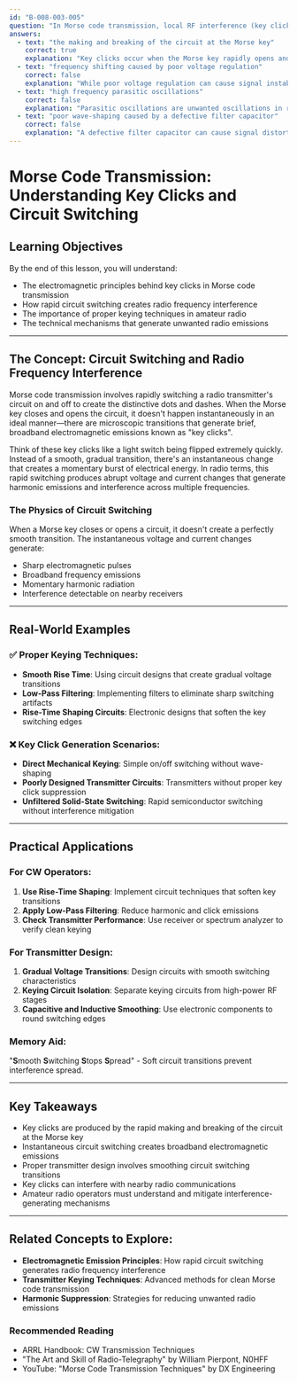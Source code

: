 ```yaml
---
id: "B-008-003-005"
question: "In Morse code transmission, local RF interference (key clicks) is produced by:"
answers:
  - text: "the making and breaking of the circuit at the Morse key"
    correct: true
    explanation: "Key clicks occur when the Morse key rapidly opens and closes the transmitter circuit, creating abrupt voltage and current transitions. These sudden electrical changes generate instantaneous frequency shifts and harmonic emissions that appear as 'clicks' or 'pops' on nearby receivers. The sharp, instantaneous switching creates broad-spectrum interference that can disrupt other communications."
  - text: "frequency shifting caused by poor voltage regulation"
    correct: false
    explanation: "While poor voltage regulation can cause signal instability, it doesn't directly produce the characteristic sharp key clicks associated with Morse code transmission. Voltage regulation issues typically result in frequency drift or signal distortion, not the instantaneous, sharp-edged interference produced by key switching."
  - text: "high frequency parasitic oscillations"
    correct: false
    explanation: "Parasitic oscillations are unwanted oscillations in radio circuits that occur at frequencies different from the intended transmission. While they can cause interference, they are not the primary source of key clicks. Key clicks result from the rapid circuit switching, not from additional oscillations in the transmitter circuit."
  - text: "poor wave-shaping caused by a defective filter capacitor"
    correct: false
    explanation: "A defective filter capacitor can cause signal distortion, but it doesn't directly create the sharp key clicks associated with Morse code transmission. While poor filtering can contribute to signal quality issues, the primary cause of key clicks is the rapid making and breaking of the circuit during keying."
---
```


# Morse Code Transmission: Understanding Key Clicks and Circuit Switching

## Learning Objectives
By the end of this lesson, you will understand:
- The electromagnetic principles behind key clicks in Morse code transmission
- How rapid circuit switching creates radio frequency interference
- The importance of proper keying techniques in amateur radio
- The technical mechanisms that generate unwanted radio emissions

---

## The Concept: Circuit Switching and Radio Frequency Interference

Morse code transmission involves rapidly switching a radio transmitter's circuit on and off to create the distinctive dots and dashes. When the Morse key closes and opens the circuit, it doesn't happen instantaneously in an ideal manner—there are microscopic transitions that generate brief, broadband electromagnetic emissions known as "key clicks".

Think of these key clicks like a light switch being flipped extremely quickly. Instead of a smooth, gradual transition, there's an instantaneous change that creates a momentary burst of electrical energy. In radio terms, this rapid switching produces abrupt voltage and current changes that generate harmonic emissions and interference across multiple frequencies.

### The Physics of Circuit Switching

When a Morse key closes or opens a circuit, it doesn't create a perfectly smooth transition. The instantaneous voltage and current changes generate:
- Sharp electromagnetic pulses
- Broadband frequency emissions
- Momentary harmonic radiation
- Interference detectable on nearby receivers

---

## Real-World Examples

### ✅ Proper Keying Techniques:
- **Smooth Rise Time**: Using circuit designs that create gradual voltage transitions
- **Low-Pass Filtering**: Implementing filters to eliminate sharp switching artifacts
- **Rise-Time Shaping Circuits**: Electronic designs that soften the key switching edges

### ❌ Key Click Generation Scenarios:
- **Direct Mechanical Keying**: Simple on/off switching without wave-shaping
- **Poorly Designed Transmitter Circuits**: Transmitters without proper key click suppression
- **Unfiltered Solid-State Switching**: Rapid semiconductor switching without interference mitigation

---

## Practical Applications

### For CW Operators:
1. **Use Rise-Time Shaping**: Implement circuit techniques that soften key transitions
2. **Apply Low-Pass Filtering**: Reduce harmonic and click emissions
3. **Check Transmitter Performance**: Use receiver or spectrum analyzer to verify clean keying

### For Transmitter Design:
1. **Gradual Voltage Transitions**: Design circuits with smooth switching characteristics
2. **Keying Circuit Isolation**: Separate keying circuits from high-power RF stages
3. **Capacitive and Inductive Smoothing**: Use electronic components to round switching edges

### Memory Aid:
"**S**mooth **S**witching **S**tops **S**pread" - Soft circuit transitions prevent interference spread.

---

## Key Takeaways

- Key clicks are produced by the rapid making and breaking of the circuit at the Morse key
- Instantaneous circuit switching creates broadband electromagnetic emissions
- Proper transmitter design involves smoothing circuit switching transitions
- Key clicks can interfere with nearby radio communications
- Amateur radio operators must understand and mitigate interference-generating mechanisms

---

## Related Concepts to Explore:
- **Electromagnetic Emission Principles**: How rapid circuit switching generates radio frequency interference
- **Transmitter Keying Techniques**: Advanced methods for clean Morse code transmission
- **Harmonic Suppression**: Strategies for reducing unwanted radio emissions

### Recommended Reading
- ARRL Handbook: CW Transmission Techniques
- "The Art and Skill of Radio-Telegraphy" by William Pierpont, N0HFF
- YouTube: "Morse Code Transmission Techniques" by DX Engineering